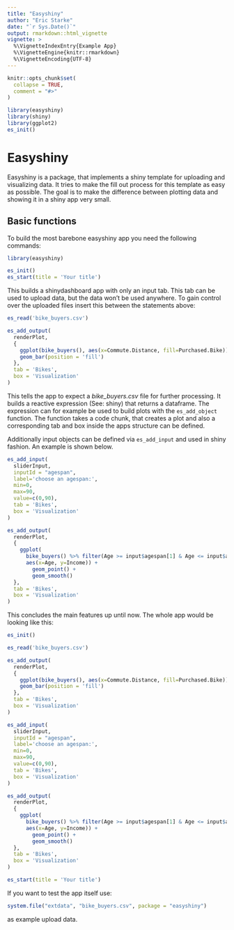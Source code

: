 ```yaml
---
title: "Easyshiny"
author: "Eric Starke"
date: "`r Sys.Date()`"
output: rmarkdown::html_vignette
vignette: >
  %\VignetteIndexEntry{Example App}
  %\VignetteEngine{knitr::rmarkdown}
  %\VignetteEncoding{UTF-8}
---
```


```r
knitr::opts_chunk$set(
  collapse = TRUE,
  comment = "#>"
)

library(easyshiny)
library(shiny)
library(ggplot2)
es_init()
```

# Easyshiny

Easyshiny is a package, that implements a shiny template for uploading and visualizing data. It tries to make the fill out process for this template as easy as possible. The goal is to make the difference between plotting data and showing it in a shiny app very small.

## Basic functions

To build the most barebone easyshiny app you need the following commands:

```r
library(easyshiny)

es_init()
es_start(title = 'Your title')
```

This builds a shinydashboard app with only an input tab. This tab can be used to upload data, but the data won't be used anywhere.
To gain control over the uploaded files insert this between the statements above:

```r
es_read('bike_buyers.csv')

es_add_output(
  renderPlot,
  { 
    ggplot(bike_buyers(), aes(x=Commute.Distance, fill=Purchased.Bike)) +
    geom_bar(position = 'fill')
  }, 
  tab = 'Bikes', 
  box = 'Visualization'
)
```

This tells the app to expect a *bike_buyers.csv* file for further processing. It builds a reactive expression (See: shiny) that returns a dataframe. The expression can for example be used to build plots with the `es_add_object` function. The function takes a code chunk, that creates a plot and also a corresponding tab and box inside the apps structure can be defined.

Additionally input objects can be defined via `es_add_input` and used in shiny fashion. An example is shown below.

```r
es_add_input(
  sliderInput,
  inputId = "agespan",
  label='choose an agespan:',
  min=0,
  max=90,
  value=c(0,90),
  tab = 'Bikes',
  box = 'Visualization'
)

es_add_output(
  renderPlot,
  {
    ggplot(
      bike_buyers() %>% filter(Age >= input$agespan[1] & Age <= input$agespan[2]),
      aes(x=Age, y=Income)) +
        geom_point() +
        geom_smooth()
  }, 
  tab = 'Bikes', 
  box = 'Visualization'
)
```

This concludes the main features up until now. The whole app would be looking like this:

```r
es_init()

es_read('bike_buyers.csv')

es_add_output(
  renderPlot,
  { 
    ggplot(bike_buyers(), aes(x=Commute.Distance, fill=Purchased.Bike)) +
    geom_bar(position = 'fill')
  }, 
  tab = 'Bikes', 
  box = 'Visualization'
)

es_add_input(
  sliderInput,
  inputId = "agespan",
  label='choose an agespan:',
  min=0,
  max=90,
  value=c(0,90),
  tab = 'Bikes',
  box = 'Visualization'
)

es_add_output(
  renderPlot,
  {
    ggplot(
      bike_buyers() %>% filter(Age >= input$agespan[1] & Age <= input$agespan[2]),
      aes(x=Age, y=Income)) +
        geom_point() +
        geom_smooth()
  }, 
  tab = 'Bikes', 
  box = 'Visualization'
)

es_start(title = 'Your title')
```

If you want to test the app itself use: 

```r
system.file("extdata", "bike_buyers.csv", package = "easyshiny")
```

as example upload data.
